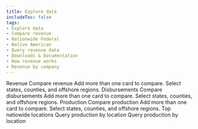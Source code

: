 ```yaml
---
title: Explore data
includeToc: false
tags: 
- Explore data
- Compare revenue
- Nationwide Federal
- Native American
- Query revenue data
- Downloads & Documentation
- How revenue works
- Revenue by company
---
```

<DataFilterProviderWrapper defaults='explore_data_filter_default'>
  <ExploreDataProviderWrapper>
    <Container style={{ padding: 0 }} maxWidth={false}>
      <Box style={{ background: 'white' }}>
        <ExploreData>
          <ContextProvider params={'?dataType=Revenue'}>
            <Revenue>
              <MapContext>
                <RevenueMap />
                <SummaryCards>
                  <RevenueSummaryTrends />
                  <RevenueSummaryTopCommodities />
                </SummaryCards>
              </MapContext>
              <Box style={{ position: 'relative', background: 'white', zIndex: 250, paddingBottom: 50 }}>
                <Box name="exploreDataContent" className="explore-data-content">
                  <CompareContext>
                    <PageSubMenu
                      menuItems={[
                        'Compare revenue',
                        'Nationwide revenue summary',
                        'Top nationwide locations',
                        'Revenue by company'
		                  ]} />
                    <Container>
                      <Grid container>
                        <Grid item md={12}>
                          <Box mb={1} color="secondary.main" borderBottom={5}>
                            <Box component="h2" color="secondary.dark">Revenue</Box>
                          </Box>
                          <Typography variant="body1">
                            <RevenueLocationTotal />
                          </Typography>
                        </Grid>
                      </Grid>
                    </Container>
                    <Container id="compare-revenue">
                      <Grid container>
                        <Grid item md={12}>
                          <Box color="secondary.main" mt={5} mb={2} borderBottom={2}>
                            <Box component="h3" color="secondary.dark">Compare revenue</Box>
                          </Box>
                          <Box fontSize="body1.fontSize">
                            Add more than one card to compare.  Select states, counties, and offshore regions.
                          </Box>
                        </Grid>
                      </Grid>
                      <Grid container style={{ overflowX: 'auto' }}>
                        <Grid item md={12}>
                          <DetailCards>
                            <RevenueDetailTrends />
                            <RevenueDetailCommodities />
                            <RevenueDetailTypes />
                            <RevenueCountyMap />
                          </DetailCards>
                        </Grid>
                      </Grid>
                    </Container>
                    <RevenueOverTime title="Revenue over time" />         
                  </CompareContext>
                  <RevenueNationalSummary title="Nationwide revenue summary" />
                  <RevenueTopLocations title="Top nationwide locations" />
                  <RevenueByCompany title="Revenue by company" />
                </Box>
              </Box>
            </Revenue>
          </ContextProvider>
          <ContextProvider params={'?dataType=Disbursements'}>
            <Disbursements>
              <MapContext>
                <DisbursementMap />
                <SummaryCards>
                  <DisbursementTrend />
                  <DisbursementRecipientSummary/>
                </SummaryCards>
              </MapContext>
              <Box style={{ position: 'relative', background: 'white', zIndex: 250, paddingBottom: 50 }}>
                <Box name="exploreDataContent" className="explore-data-content">
                  <CompareContext>
                    <PageSubMenu
                      menuItems={[
                        'Compare disbursements',
                        'Nationwide disbursements summary',
                        'Top nationwide recipients'
                      ]}
                    />
                    <Container>
                      <Grid container>
                        <Grid item md={12}>
                          <Box mb={1} color="secondary.main" borderBottom={5}>
                            <Box component="h2" color="secondary.dark">Disbursements</Box>
                          </Box>
                          <Typography variant="body1">
                            <DisbursementLocationTotal />
                          </Typography>
                        </Grid>
                      </Grid>
                    </Container>
                    <Container id="compare-disbursements">
                      <Grid container>
                        <Grid item md={12}>
                          <Box color="secondary.main" mt={5} mb={2} borderBottom={2}>
                            <Box component="h3" color="secondary.dark">Compare disbursements</Box>
                          </Box>
                          <Box fontSize="body1.fontSize">
                            Add more than one card to compare.  Select states, counties, and offshore regions.
                          </Box>
                        </Grid>
                      </Grid>
                      <Grid container>
                        <Grid item md={12}>
                          <DetailCards>
                            <DisbursementDetailTrends />
                            <DisbursementRecipients />
                            <DisbursementSources />  
                          </DetailCards>
                        </Grid>
                      </Grid>
                    </Container>
                    <DisbursementsOverTime title="Disbursements over time"  />   
                  </CompareContext>         
                  <NationwideDisbursementSummary title="Nationwide disbursements summary" />
                  <DisbursementTopRecipients title="Top nationwide recipients" />
                </Box>
              </Box>
            </Disbursements>
          </ContextProvider>
          <ContextProvider params={'?dataType=Production'}>
            <Production>
              <MapContext>
                <ProductionMap />
                <SummaryCards>
                  <ProductionSummaryTrends /> 
                </SummaryCards>
              </MapContext>
              <Box style={{ position: 'relative', background: 'white', zIndex: 250, paddingBottom: 50 }}>
                <Box name="exploreDataContent" className="explore-data-content">
                  <CompareContext>
                    <PageSubMenu
                      menuItems={[
                        'Compare production',
                        'Top nationwide locations'
                      ]}
                    />
                    <Container>
                      <Grid container>
                        <Grid item md={12}>
                          <Box mb={1} color="secondary.main" borderBottom={5}>
                            <Box component="h2" color="secondary.dark">Production</Box>
                          </Box>
                          <Typography variant="body1">
                            <ProductionLocationTotal />
                          </Typography>
                        </Grid>
                      </Grid>
                    </Container>
                    <Container id="compare-production">
                      <Grid container>
                        <Grid item md={12}>
                          <Box color="secondary.main" mt={5} mb={2} borderBottom={2}>
                            <Box component="h3" color="secondary.dark">Compare production</Box>
                          </Box>
                          <Box fontSize="body1.fontSize">
                            Add more than one card to compare.  Select states, counties, and offshore regions.
                          </Box>
                        </Grid>
                      </Grid>
                      <Grid container>
                        <Grid item md={12}>
                          <DetailCards>     
                            <ProductionDetailTrends />
                            <ProductionLandCategory title="Production over time"  />        
                            <ProductionTopLocations title="Top locations" vertical maxLegendWidth='800px' />   
                            <ProductionCountyMap />
                          </DetailCards>
                        </Grid>
                      </Grid>
                    </Container>       
                    <ProductionOverTime title="Production over time" />
                  </CompareContext>
                  <Container id="top-nationwide-locations">
                    <Grid container>
                      <Grid item md={12}>
                        <Box color="secondary.main" mt={5} mb={2} borderBottom={2} display="flex" justifyContent="space-between">
                          <Box component="h3" color="secondary.dark" display="inline">Top natiowide locations</Box>
                          <Box display={{ xs: 'none', sm: 'inline' }} align="right" position="relative" top={5}>
                            <QueryLink
                              groupBy="stateOffshoreName"
                              linkType="FilterTable"
                              landType="Federal Offshore,Federal Onshore,Mixed Exploratory"
                              {...props}>
                              Query production by location
                            </QueryLink>
                          </Box>
                        </Box>
                        <Box display={{ xs: 'block', sm: 'none' }} align="left">
                          <QueryLink
                              groupBy="stateOffshoreName"
                              linkType="FilterTable"
                              landType="Federal Offshore,Federal Onshore,Mixed Exploratory"
                              {...props}>
                            Query production by location
                          </QueryLink>
                        </Box>           
                        <ProductionTopLocations horizontal />
                      </Grid>
                    </Grid>
                  </Container>
                </Box>
              </Box>
            </Production>
          </ContextProvider>
        </ExploreData>
      </Box>
    </Container>
  </ExploreDataProviderWrapper>
</DataFilterProviderWrapper>
